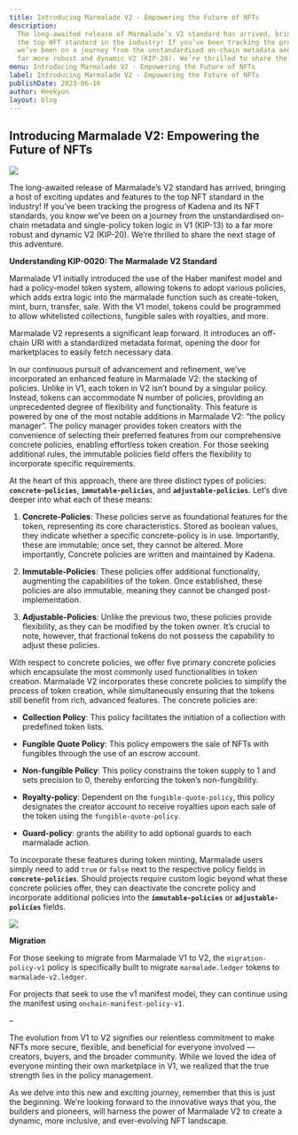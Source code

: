 ```yaml
---
title: Introducing Marmalade V2 - Empowering the Future of NFTs
description:
  The long-awaited release of Marmalade’s V2 standard has arrived, bringing a host of exciting updates and features to
  the top NFT standard in the industry! If you’ve been tracking the progress of Kadena and its NFT standards, you know
  we’ve been on a journey from the unstandardised on-chain metadata and single-policy token logic in V1 (KIP-13) to a
  far more robust and dynamic V2 (KIP-20). We’re thrilled to share the next stage of this adventure.
menu: Introducing Marmalade V2 - Empowering the Future of NFTs
label: Introducing Marmalade V2 - Empowering the Future of NFTs
publishDate: 2023-06-16
author: Heekyun
layout: blog
---
```


## Introducing Marmalade V2: Empowering the Future of NFTs

![](/assets/blog/1_zGdTSmjV4Q0BQWJ6ulpMIA.webp)

The long-awaited release of Marmalade’s V2 standard has arrived, bringing a host of exciting updates and features to the
top NFT standard in the industry! If you’ve been tracking the progress of Kadena and its NFT standards, you know we’ve
been on a journey from the unstandardised on-chain metadata and single-policy token logic in V1 (KIP-13) to a far more
robust and dynamic V2 (KIP-20). We’re thrilled to share the next stage of this adventure.

**Understanding KIP-0020: The Marmalade V2 Standard**

Marmalade V1 initially introduced the use of the Haber manifest model and had a policy-model token system, allowing
tokens to adopt various policies, which adds extra logic into the marmalade function such as create-token, mint, burn,
transfer, sale. With the V1 model, tokens could be programmed to allow whitelisted collections, fungible sales with
royalties, and more.

Marmalade V2 represents a significant leap forward. It introduces an off-chain URI with a standardized metadata format,
opening the door for marketplaces to easily fetch necessary data.

In our continuous pursuit of advancement and refinement, we’ve incorporated an enhanced feature in Marmalade V2: the
stacking of policies. Unlike in V1, each token in V2 isn’t bound by a singular policy. Instead, tokens can accommodate N
number of policies, providing an unprecedented degree of flexibility and functionality. This feature is powered by one
of the most notable additions in Marmalade V2: “the policy manager”. The policy manager provides token creators with the
convenience of selecting their preferred features from our comprehensive concrete policies, enabling effortless token
creation. For those seeking additional rules, the immutable policies field offers the flexibility to incorporate
specific requirements.

At the heart of this approach, there are three distinct types of policies: **`concrete-policies`**,
**`immutable-policies`**, and **`adjustable-policies`**. Let’s dive deeper into what each of these means:

1. **Concrete-Policies**: These policies serve as foundational features for the token, representing its core
   characteristics. Stored as boolean values, they indicate whether a specific concrete-policy is in use. Importantly,
   these are immutable; once set, they cannot be altered. More importantly, Concrete policies are written and maintained
   by Kadena.

2. **Immutable-Policies**: These policies offer additional functionality, augmenting the capabilities of the token. Once
   established, these policies are also immutable, meaning they cannot be changed post-implementation.

3. **Adjustable-Policies**: Unlike the previous two, these policies provide flexibility, as they can be modified by the
   token owner. It’s crucial to note, however, that fractional tokens do not possess the capability to adjust these
   policies.

With respect to concrete policies, we offer five primary concrete policies which encapsulate the most commonly used
functionalities in token creation. Marmalade V2 incorporates these concrete policies to simplify the process of token
creation, while simultaneously ensuring that the tokens still benefit from rich, advanced features. The concrete
policies are:

- **Collection Policy**: This policy facilitates the initiation of a collection with predefined token lists.

- **Fungible Quote Policy**: This policy empowers the sale of NFTs with fungibles through the use of an escrow account.

- **Non-fungible Policy**: This policy constrains the token supply to 1 and sets precision to 0, thereby enforcing the
  token’s non-fungibility.

- **Royalty-policy**: Dependent on the `fungible-quote-policy`, this policy designates the creator account to receive
  royalties upon each sale of the token using the `fungible-quote-policy`.

- **Guard-policy**: grants the ability to add optional guards to each marmalade action.

To incorporate these features during token minting, Marmalade users simply need to add `true` or `false` next to the
respective policy fields in **`concrete-policies`**. Should projects require custom logic beyond what these concrete
policies offer, they can deactivate the concrete policy and incorporate additional policies into the
**`immutable-policies`** or **`adjustable-policies`** fields.

![](/assets/blog/1_K4qJr2FaCwIjP-e78Hpc9A.webp)

**Migration**

For those seeking to migrate from Marmalade V1 to V2, the `migration-policy-v1` policy is specifically built to migrate
`marmalade.ledger` tokens to `marmalade-v2.ledger`.

For projects that seek to use the v1 manifest model, they can continue using the manifest using
`onchain-manifest-policy-v1`.

–

The evolution from V1 to V2 signifies our relentless commitment to make NFTs more secure, flexible, and beneficial for
everyone involved — creators, buyers, and the broader community. While we loved the idea of everyone minting their own
marketplace in V1, we realized that the true strength lies in the policy management.

As we delve into this new and exciting journey, remember that this is just the beginning. We’re looking forward to the
innovative ways that you, the builders and pioneers, will harness the power of Marmalade V2 to create a dynamic, more
inclusive, and ever-evolving NFT landscape.
